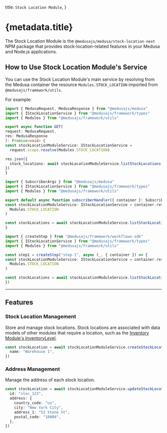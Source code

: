 
  title: `Stock Location Module`,
}

# {metadata.title}

The Stock Location Module is the `@medusajs/medusa/stock-location-next` NPM package that provides stock-location-related features in your Medusa and Node.js applications.

## How to Use Stock Location Module's Service

You can use the Stock Location Module's main service by resolving from the Medusa container the resource `Modules.STOCK_LOCATION` imported from `@medusajs/framework/utils`.

For example:

<CodeTabs groupId="resource-type">
  <CodeTab label="API Route" value="api-route">

  ```ts title="src/api/store/custom/route.ts"
  import { MedusaRequest, MedusaResponse } from "@medusajs/medusa"
  import { IStockLocationService } from "@medusajs/framework/types"
  import { Modules } from "@medusajs/framework/utils"

export async function GET(
  request: MedusaRequest,
  res: MedusaResponse
): Promise<void> {
  const stockLocationModuleService: IStockLocationService =
    request.scope.resolve(Modules.STOCK_LOCATION)

  res.json({
    stock_locations: await stockLocationModuleService.listStockLocations({}),
  })
}
```

  </CodeTab>
  <CodeTab label="Subscriber" value="subscribers">

  ```ts title="src/subscribers/custom-handler.ts"
  import { SubscriberArgs } from "@medusajs/medusa"
  import { IStockLocationService } from "@medusajs/framework/types"
  import { Modules } from "@medusajs/framework/utils"

export default async function subscriberHandler({ container }: SubscriberArgs) {
  const stockLocationModuleService: IStockLocationService = container.resolve(
    Modules.STOCK_LOCATION
  )

  const stockLocations = await stockLocationModuleService.listStockLocations({})
}
```

  </CodeTab>
  <CodeTab label="Workflow Step" value="workflow-step">

  ```ts title="src/workflows/hello-world/step1.ts"
  import { createStep } from "@medusajs/framework/workflows-sdk"
  import { IStockLocationService } from "@medusajs/framework/types"
  import { Modules } from "@medusajs/framework/utils"

const step1 = createStep("step-1", async (_, { container }) => {
  const stockLocationModuleService: IStockLocationService = container.resolve(
    Modules.STOCK_LOCATION
  )

  const stockLocations = await stockLocationModuleService.listStockLocations({})
})
```

  </CodeTab>
</CodeTabs>

---

## Features

### Stock Location Management

Store and manage stock locations. Stock locations are associated with data models of other modules that require a location, such as the [Inventory Module's InventoryLevel](../inventory/concepts/page.mdx#inventory-level).

```ts
const stockLocation = await stockLocationModuleService.createStockLocations({
  name: "Warehouse 1",
})
```

### Address Management

Manage the address of each stock location.

```ts
const stockLocation = await stockLocationModuleService.updateStockLocations({
  id: "sloc_123",
  address: {
    country_code: "us",
    city: "New York City",
    address_1: "52 Stone St",
    postal_code: "10004",
  },
})
```
